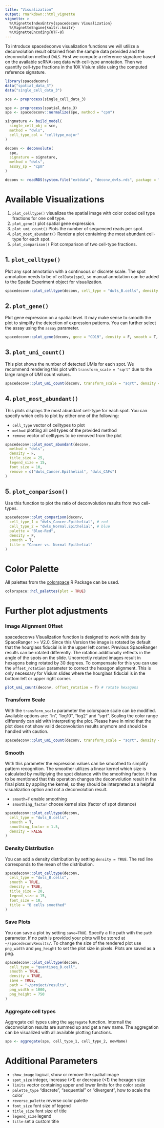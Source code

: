 ```yaml
---
title: "Visualization"
output: rmarkdown::html_vignette
vignette: >
  %\VignetteIndexEntry{spacedeconv Visualization}
  %\VignetteEngine{knitr::knitr}
  %\VignetteEncoding{UTF-8}
---
```


To introduce spacedeconvs visualization functions we will utilize a deconvolution result obtained from the sample data provided and the deconvolution method `DWLS`. First we compute a reference signature based on the available scRNA-seq data with cell-type annotation. Then we quantify cell-type fractions in the 10X Visium slide using the computed reference signature. 

```r
library(spacedeconv)
data("spatial_data_3")
data("single_cell_data_3")

sce <- preprocess(single_cell_data_3)

spe <- preprocess(spatial_data_3)
spe <- spacedeconv::normalize(spe, method = "cpm")

singnature <- build_model(
  single_cell_obj = sce,
  method = "dwls",
  cell_type_col = "celltype_major"
)

deconv <- deconvolute(
  spe,
  signature = signature,
  method = "dwls",
  assay_sp = "cpm"
)
```

```r
deconv <- readRDS(system.file("extdata", "deconv_dwls.rds", package = "spacedeconv"))
```


# Available Visualizations

1. `plot_celltype()` visualizes the spatial image with color coded cell type fractions for one cell type. 
2. `plot_gene()` plot spatial gene expression.
3. `plot_umi_count()` Plots the number of sequenced reads per spot.
4. `plot_most_abundant()` Render a plot containing the most abundant cell-type for each spot.
5. `plot_comparison()` Plot comparison of two cell-type fractions.

## 1. `plot_celltype()`
Plot any spot annotation with a continuous or discrete scale. The spot annotation needs to be of `colData(spe)`, so manual annotation can be added to the SpatialExperiment object for visualization. 
```r
spacedeconv::plot_celltype(deconv, cell_type = "dwls_B.cells", density = F, smooth = T, title = "B cells")
```

## 2. `plot_gene()`

Plot gene expression on a spatial level. It may make sense to smooth the plot to simplify the detection of expression patterns. You can further select the assay using the `assay` parameter.

```r
spacedeconv::plot_gene(deconv, gene = "CD19", density = F, smooth = T, title = "CD19 expression")
```

## 3. `plot_umi_count()`
This plot shows the number of detected UMIs for each spot. We recommend rendering this plot with `transform_scale = "sqrt"` due to the large range of UMI count values. 

```r
spacedeconv::plot_umi_count(deconv, transform_scale = "sqrt", density = F, smooth = T, title_size = "UMI count")
```

## 4. `plot_most_abundant()`
This plots displays the most abundant cell-type for each spot. You can specify which cells to plot by either one of the following: 

* `cell_type` vector of celltypes to plot 
* `method` plotting all cell types of the provided method
* `remove` vector of celltypes to be removed from the plot
```r
spacedeconv::plot_most_abundant(deconv,
  method = "dwls",
  density = F,
  title_size = 25,
  legend_size = 15,
  font_size = 10, 
  remove = c("dwls_Cancer.Epithelial", "dwls_CAFs")
)
```

##  5. `plot_comparison()`
Use this function to plot the ratio of deconvolution results from two cell-types.

```r
spacedeconv::plot_comparison(deconv,
  cell_type_1 = "dwls_Cancer.Epithelial", # red
  cell_type_2 = "dwls_Normal.Epithelial", # blue
  palette = "Blue-Red",
  density = F,
  smooth = T,
  title = "Cancer vs. Normal Epithelial"
)
```


# Color Palette 
All palettes from the [colorspace](https://colorspace.r-forge.r-project.org/) R Package can be used. 
```r
colorspace::hcl_palettes(plot = TRUE)
```

# Further plot adjustments

### Image Alignment Offset
spacedeconvs Visualization function is designed to work with data by SpaceRanger >= V2.0. Since this Version the image is rotated by default that the hourglass fiducial is in the upper left corner. Previous SpaceRanger results can be rotated differently. The rotation additionally reflects in the angle of the spots on the slide. Uncorrectly rotated images result in hexagons being rotated by 30 degrees. To compensate for this you can use the `offset_rotation` parameter to correct the hexagon alignment. This is only necessary for Visium slides where the hourglass fiducial is in the bottom left or upper right corner. 

```r
plot_umi_count(deconv, offset_rotation = T) # rotate hexagons
```
### Transform Scale 

With the `transform_scale` parameter the colorspace scale can be modified. Available options are: "ln", "log10", "log2" and "sqrt". Scaling the color range differently can aid with interpreting the plot. Please have in mind that the plot does not show valid deconvolution results anymore and should be handled with caution. 

```r
spacedeconv::plot_umi_count(deconv, transform_scale = "sqrt", density = FALSE)
```


### Smooth

With this parameter the expression values can be smoothed to simplify pattern recognition. The smoother utilizes a linear kernel which size is calculated by multiplying the spot distance with the smoothing factor. It has to be mentioned that this operation changes the deconvolution result in the final plots by appling the kernel, so they should be interpreted as a helpful visualization option and not a deconvolution result.  

* `smooth=T` enable smoothing 
* `smoothing_factor` choose kernel size (factor of spot distance)

```r
spacedeconv::plot_celltype(deconv,
  cell_type = "dwls_B.cells",
  smooth = T,
  smoothing_factor = 1.5,
  density = FALSE
)
```

### Density Distribution 
You can add a density distribution by setting `density = TRUE`. The red line corresponds to the mean of the distribution. 

```r
spacedeconv::plot_celltype(deconv,
  cell_type = "dwls_B.cells",
  smooth = TRUE,
  density = TRUE,
  title_size = 20,
  legend_size = 15,
  font_size = 10, 
  title = "B cells smoothed"
)
```

### Save Plots
You can save a plot by setting `save=TRUE`. Specify a file path with the `path` parameter. If no path is provided your plots will be stored at `~/spacedeconvResults/`. To change the size of the rendered plot use `png_width` and `png_height` to set the plot size in pixels. Plots are saved as a png. 

```r
spacedeconv::plot_celltype(deconv,
  cell_type = "quantiseq_B.cell",
  smooth = TRUE,
  density = TRUE,
  save = TRUE,
  path = "~/project/results",
  png_width = 1000,
  png_height = 750
)
```

### Aggregate cell types
Aggregate cell types using the `aggregate` function. Internall the deconvolution results are summed up and get a new name. The aggregation can be visualized with all available plotting functions.

```r
spe <- aggregate(spe, cell_type_1, cell_type_2, newName)
```


# Additional Parameters 

* `show_image` logical, show or remove the spatial image
* `spot_size` integer, increase (>1) or decrease (<1) the hexagon size
* `limits` vector containing upper and lower limits for the color scale
* `palette_type` "discrete", "sequential" or "divergent", how to scale the color´
* `reverse_palette` reverse color palette
* `font_size` font size of legend 
* `title_size` font size of title
* `legend_size` legend 
* `title` set a custom title
